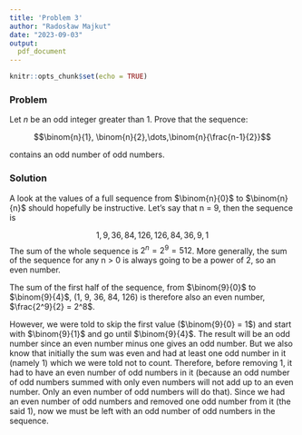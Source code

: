 ```yaml
---
title: 'Problem 3'
author: "Radosław Majkut"
date: "2023-09-03"
output:
  pdf_document
---
```


```r
knitr::opts_chunk$set(echo = TRUE)
```

### Problem

Let *n* be an odd integer greater than 1. Prove that the sequence:

$$\binom{n}{1}, \binom{n}{2},\dots,\binom{n}{\frac{n-1}{2}}$$

contains an odd number of odd numbers. 

### Solution

A look at the values of a full sequence from $\binom{n}{0}$ to $\binom{n}{n}$ should hopefully be instructive. Let's say that n = 9, then the sequence is 

$$1, 9, 36, 84, 126, 126, 84, 36, 9, 1$$
The sum of the whole sequence is $2^n = 2^9 = 512$. More generally, the sum of the sequence for any n > 0 is always going to be a power of 2, so an even number.

The sum of the first half of the sequence, from $\binom{9}{0}$ to $\binom{9}{4}$, (1, 9, 36, 84, 126) is therefore also an even number, $\frac{2^9}{2} = 2^8$.

However, we were told to skip the first value ($\binom{9}{0} = 1$) and start with $\binom{9}{1}$ and go until $\binom{9}{4}$. The result will be an odd number since an even number minus one gives an odd number. But we also know that initially the sum was even and had at least one odd number in it (namely 1) which we were told not to count. Therefore, before removing 1, it had to have an even number of odd numbers in it (because an odd number of odd numbers summed with only even numbers will not add up to an even number. Only an even number of odd numbers will do that). Since we had an even number of odd numbers and removed one odd number from it (the said 1), now we must be left with an odd number of odd numbers in the sequence. 